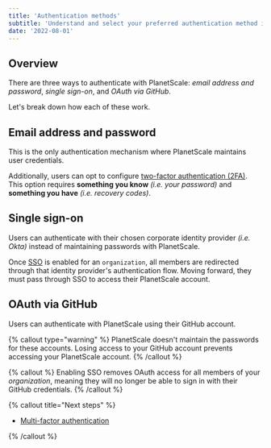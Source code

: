 ```yaml
---
title: 'Authentication methods'
subtitle: 'Understand and select your preferred authentication method in PlanetScale.'
date: '2022-08-01'
---
```


## Overview

There are three ways to authenticate with PlanetScale: _email address and password_, _single sign-on_, and _OAuth via GitHub_.

Let's break down how each of these work.

## Email address and password

This is the only authentication mechanism where PlanetScale maintains user credentials.

Additionally, users can opt to configure [two-factor authentication (2FA)](/docs/concepts/mfa). This option requires **something you know** _(i.e. your password)_ and **something you have** _(i.e. recovery codes)_.

## Single sign-on

Users can authenticate with their chosen corporate identity provider _(i.e. Okta)_ instead of maintaining passwords with PlanetScale.

Once [SSO](/docs/concepts/sso) is enabled for an `organization`, all members are redirected through that identity provider's authentication flow. Moving forward, they must pass through SSO to access their PlanetScale account.

## OAuth via GitHub

Users can authenticate with PlanetScale using their GitHub account.

{% callout type="warning" %}
PlanetScale doesn't maintain the passwords for these accounts. Losing access to your GitHub account prevents accessing
your PlanetScale account.
{% /callout %}

{% callout %}
Enabling SSO removes OAuth access for all members of your _organization_, meaning they will no longer be able
to sign in with their GitHub credentials.
{% /callout %}

{% callout title="Next steps" %}

- [Multi-factor authentication](/docs/concepts/mfa)

{% /callout %}
